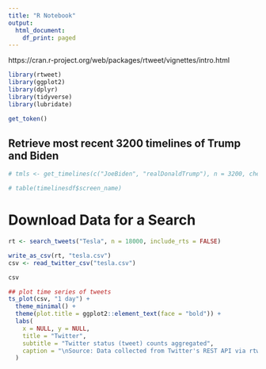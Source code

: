 ```yaml
---
title: "R Notebook"
output:
  html_document:
    df_print: paged
---
```


https://cran.r-project.org/web/packages/rtweet/vignettes/intro.html

```r
library(rtweet)
library(ggplot2)
library(dplyr)
library(tidyverse)
library(lubridate)
```

```r
get_token()
```

## Retrieve most recent 3200 timelines of Trump and Biden

```r
# tmls <- get_timelines(c("JoeBiden", "realDonaldTrump"), n = 3200, check = FALSE)
```


```r
# table(timelinesdf$screen_name)
```

# Download Data for a Search

```r
rt <- search_tweets("Tesla", n = 18000, include_rts = FALSE)
```

```r
write_as_csv(rt, "tesla.csv")
csv <- read_twitter_csv("tesla.csv")
```


```r
csv
```

```r
## plot time series of tweets
ts_plot(csv, "1 day") +
  theme_minimal() +
  theme(plot.title = ggplot2::element_text(face = "bold")) +
  labs(
    x = NULL, y = NULL,
    title = "Twitter",
    subtitle = "Twitter status (tweet) counts aggregated",
    caption = "\nSource: Data collected from Twitter's REST API via rtweet"
  )
```



